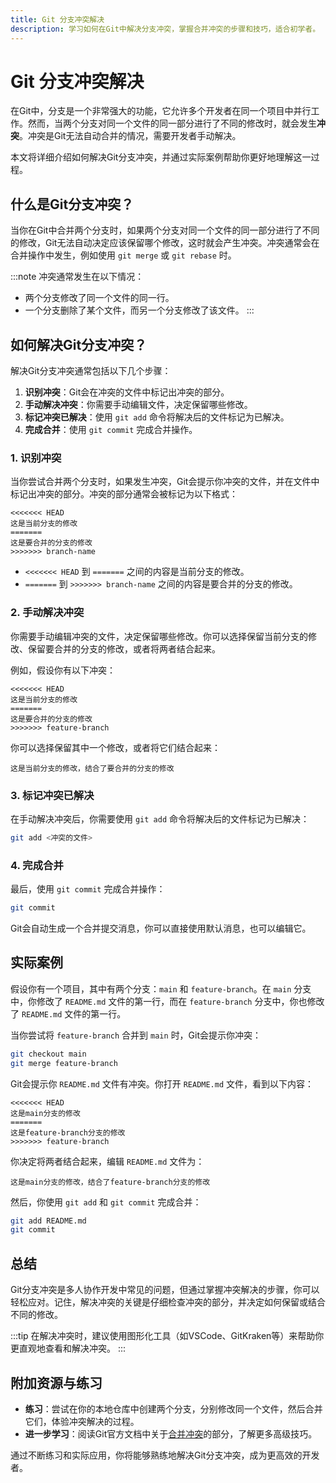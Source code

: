 ```yaml
---
title: Git 分支冲突解决
description: 学习如何在Git中解决分支冲突，掌握合并冲突的步骤和技巧，适合初学者。
---
```


# Git 分支冲突解决

在Git中，分支是一个非常强大的功能，它允许多个开发者在同一个项目中并行工作。然而，当两个分支对同一个文件的同一部分进行了不同的修改时，就会发生**冲突**。冲突是Git无法自动合并的情况，需要开发者手动解决。

本文将详细介绍如何解决Git分支冲突，并通过实际案例帮助你更好地理解这一过程。

## 什么是Git分支冲突？

当你在Git中合并两个分支时，如果两个分支对同一个文件的同一部分进行了不同的修改，Git无法自动决定应该保留哪个修改，这时就会产生冲突。冲突通常会在合并操作中发生，例如使用 `git merge` 或 `git rebase` 时。

:::note
冲突通常发生在以下情况：
- 两个分支修改了同一个文件的同一行。
- 一个分支删除了某个文件，而另一个分支修改了该文件。
:::

## 如何解决Git分支冲突？

解决Git分支冲突通常包括以下几个步骤：

1. **识别冲突**：Git会在冲突的文件中标记出冲突的部分。
2. **手动解决冲突**：你需要手动编辑文件，决定保留哪些修改。
3. **标记冲突已解决**：使用 `git add` 命令将解决后的文件标记为已解决。
4. **完成合并**：使用 `git commit` 完成合并操作。

### 1. 识别冲突

当你尝试合并两个分支时，如果发生冲突，Git会提示你冲突的文件，并在文件中标记出冲突的部分。冲突的部分通常会被标记为以下格式：

```
<<<<<<< HEAD
这是当前分支的修改
=======
这是要合并的分支的修改
>>>>>>> branch-name
```

- `<<<<<<< HEAD` 到 `=======` 之间的内容是当前分支的修改。
- `=======` 到 `>>>>>>> branch-name` 之间的内容是要合并的分支的修改。

### 2. 手动解决冲突

你需要手动编辑冲突的文件，决定保留哪些修改。你可以选择保留当前分支的修改、保留要合并的分支的修改，或者将两者结合起来。

例如，假设你有以下冲突：

```
<<<<<<< HEAD
这是当前分支的修改
=======
这是要合并的分支的修改
>>>>>>> feature-branch
```

你可以选择保留其中一个修改，或者将它们结合起来：

```
这是当前分支的修改，结合了要合并的分支的修改
```

### 3. 标记冲突已解决

在手动解决冲突后，你需要使用 `git add` 命令将解决后的文件标记为已解决：

```bash
git add <冲突的文件>
```

### 4. 完成合并

最后，使用 `git commit` 完成合并操作：

```bash
git commit
```

Git会自动生成一个合并提交消息，你可以直接使用默认消息，也可以编辑它。

## 实际案例

假设你有一个项目，其中有两个分支：`main` 和 `feature-branch`。在 `main` 分支中，你修改了 `README.md` 文件的第一行，而在 `feature-branch` 分支中，你也修改了 `README.md` 文件的第一行。

当你尝试将 `feature-branch` 合并到 `main` 时，Git会提示你冲突：

```bash
git checkout main
git merge feature-branch
```

Git会提示你 `README.md` 文件有冲突。你打开 `README.md` 文件，看到以下内容：

```
<<<<<<< HEAD
这是main分支的修改
=======
这是feature-branch分支的修改
>>>>>>> feature-branch
```

你决定将两者结合起来，编辑 `README.md` 文件为：

```
这是main分支的修改，结合了feature-branch分支的修改
```

然后，你使用 `git add` 和 `git commit` 完成合并：

```bash
git add README.md
git commit
```

## 总结

Git分支冲突是多人协作开发中常见的问题，但通过掌握冲突解决的步骤，你可以轻松应对。记住，解决冲突的关键是仔细检查冲突的部分，并决定如何保留或结合不同的修改。

:::tip
在解决冲突时，建议使用图形化工具（如VSCode、GitKraken等）来帮助你更直观地查看和解决冲突。
:::

## 附加资源与练习

- **练习**：尝试在你的本地仓库中创建两个分支，分别修改同一个文件，然后合并它们，体验冲突解决的过程。
- **进一步学习**：阅读Git官方文档中关于[合并冲突](https://git-scm.com/docs/git-merge#_how_conflicts_are_presented)的部分，了解更多高级技巧。

通过不断练习和实际应用，你将能够熟练地解决Git分支冲突，成为更高效的开发者。